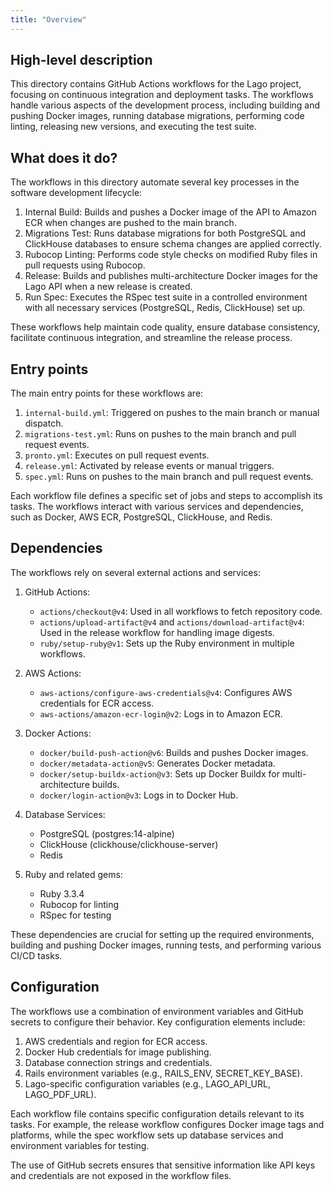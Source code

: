 ```yaml
---
title: "Overview"
---
```


## High-level description
This directory contains GitHub Actions workflows for the Lago project, focusing on continuous integration and deployment tasks. The workflows handle various aspects of the development process, including building and pushing Docker images, running database migrations, performing code linting, releasing new versions, and executing the test suite.

## What does it do?
The workflows in this directory automate several key processes in the software development lifecycle:

1. Internal Build: Builds and pushes a Docker image of the API to Amazon ECR when changes are pushed to the main branch.
2. Migrations Test: Runs database migrations for both PostgreSQL and ClickHouse databases to ensure schema changes are applied correctly.
3. Rubocop Linting: Performs code style checks on modified Ruby files in pull requests using Rubocop.
4. Release: Builds and publishes multi-architecture Docker images for the Lago API when a new release is created.
5. Run Spec: Executes the RSpec test suite in a controlled environment with all necessary services (PostgreSQL, Redis, ClickHouse) set up.

These workflows help maintain code quality, ensure database consistency, facilitate continuous integration, and streamline the release process.

## Entry points
The main entry points for these workflows are:

1. `internal-build.yml`: Triggered on pushes to the main branch or manual dispatch.
2. `migrations-test.yml`: Runs on pushes to the main branch and pull request events.
3. `pronto.yml`: Executes on pull request events.
4. `release.yml`: Activated by release events or manual triggers.
5. `spec.yml`: Runs on pushes to the main branch and pull request events.

Each workflow file defines a specific set of jobs and steps to accomplish its tasks. The workflows interact with various services and dependencies, such as Docker, AWS ECR, PostgreSQL, ClickHouse, and Redis.

## Dependencies
The workflows rely on several external actions and services:

1. GitHub Actions:
   - `actions/checkout@v4`: Used in all workflows to fetch repository code.
   - `actions/upload-artifact@v4` and `actions/download-artifact@v4`: Used in the release workflow for handling image digests.
   - `ruby/setup-ruby@v1`: Sets up the Ruby environment in multiple workflows.

2. AWS Actions:
   - `aws-actions/configure-aws-credentials@v4`: Configures AWS credentials for ECR access.
   - `aws-actions/amazon-ecr-login@v2`: Logs in to Amazon ECR.

3. Docker Actions:
   - `docker/build-push-action@v6`: Builds and pushes Docker images.
   - `docker/metadata-action@v5`: Generates Docker metadata.
   - `docker/setup-buildx-action@v3`: Sets up Docker Buildx for multi-architecture builds.
   - `docker/login-action@v3`: Logs in to Docker Hub.

4. Database Services:
   - PostgreSQL (postgres:14-alpine)
   - ClickHouse (clickhouse/clickhouse-server)
   - Redis

5. Ruby and related gems:
   - Ruby 3.3.4
   - Rubocop for linting
   - RSpec for testing

These dependencies are crucial for setting up the required environments, building and pushing Docker images, running tests, and performing various CI/CD tasks.

## Configuration
The workflows use a combination of environment variables and GitHub secrets to configure their behavior. Key configuration elements include:

1. AWS credentials and region for ECR access.
2. Docker Hub credentials for image publishing.
3. Database connection strings and credentials.
4. Rails environment variables (e.g., RAILS_ENV, SECRET_KEY_BASE).
5. Lago-specific configuration variables (e.g., LAGO_API_URL, LAGO_PDF_URL).

Each workflow file contains specific configuration details relevant to its tasks. For example, the release workflow configures Docker image tags and platforms, while the spec workflow sets up database services and environment variables for testing.

The use of GitHub secrets ensures that sensitive information like API keys and credentials are not exposed in the workflow files.